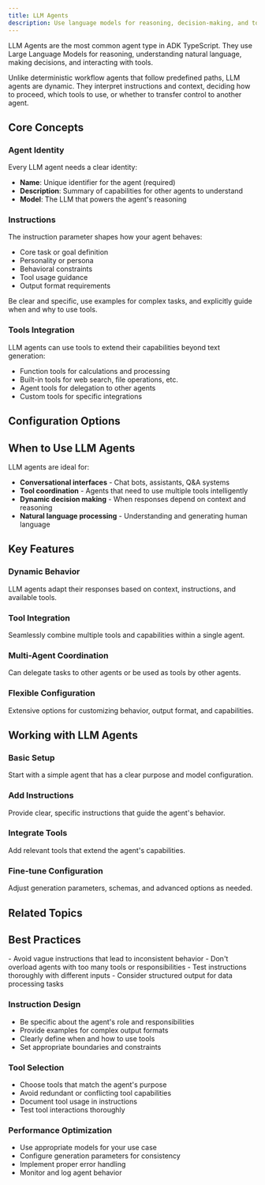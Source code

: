 ```yaml
---
title: LLM Agents
description: Use language models for reasoning, decision-making, and tool usage
---
```



LLM Agents are the most common agent type in ADK TypeScript. They use Large Language Models for reasoning, understanding natural language, making decisions, and interacting with tools.

Unlike deterministic workflow agents that follow predefined paths, LLM agents are dynamic. They interpret instructions and context, deciding how to proceed, which tools to use, or whether to transfer control to another agent.

## Core Concepts

### Agent Identity

Every LLM agent needs a clear identity:

- **Name**: Unique identifier for the agent (required)
- **Description**: Summary of capabilities for other agents to understand
- **Model**: The LLM that powers the agent's reasoning

### Instructions

The instruction parameter shapes how your agent behaves:

- Core task or goal definition
- Personality or persona
- Behavioral constraints
- Tool usage guidance
- Output format requirements

<Callout type="info" title="Effective Instructions">
Be clear and specific, use examples for complex tasks, and explicitly guide when and why to use tools.
</Callout>

### Tools Integration

LLM agents can use tools to extend their capabilities beyond text generation:

- Function tools for calculations and processing
- Built-in tools for web search, file operations, etc.
- Agent tools for delegation to other agents
- Custom tools for specific integrations

## Configuration Options

<Cards>
  <Card
    title="🎛️ Generation Control"
    description="Adjust temperature, output length, and safety settings"
  />

  <Card
    title="📊 Structured Data"
    description="Use input/output schemas for JSON-based communication"
  />

  <Card
    title="🧠 Context Management"
    description="Control conversation history and memory inclusion"
  />

  <Card
    title="⚙️ Advanced Features"
    description="Planning, code execution, and callback integration"
  />
</Cards>

## When to Use LLM Agents

LLM agents are ideal for:

- **Conversational interfaces** - Chat bots, assistants, Q&A systems
- **Tool coordination** - Agents that need to use multiple tools intelligently
- **Dynamic decision making** - When responses depend on context and reasoning
- **Natural language processing** - Understanding and generating human language

## Key Features

### Dynamic Behavior
LLM agents adapt their responses based on context, instructions, and available tools.

### Tool Integration
Seamlessly combine multiple tools and capabilities within a single agent.

### Multi-Agent Coordination
Can delegate tasks to other agents or be used as tools by other agents.

### Flexible Configuration
Extensive options for customizing behavior, output format, and capabilities.

## Working with LLM Agents

### Basic Setup
Start with a simple agent that has a clear purpose and model configuration.

### Add Instructions
Provide clear, specific instructions that guide the agent's behavior.

### Integrate Tools
Add relevant tools that extend the agent's capabilities.

### Fine-tune Configuration
Adjust generation parameters, schemas, and advanced options as needed.

## Related Topics

<Cards>
  <Card
    title="🛠️ Tools"
    description="Learn about available tools and creating custom ones"
    href="/docs/framework/tools"
  />

  <Card
    title="🧠 Models"
    description="Configure and choose between different LLM models"
    href="/docs/framework/agents/models"
  />

  <Card
    title="👥 Multi-Agent Systems"
    description="Coordinate multiple LLM agents for complex tasks"
    href="/docs/framework/agents/multi-agents"
  />

  <Card
    title="📞 Callbacks"
    description="Hook into agent execution for monitoring and control"
    href="/docs/framework/callbacks"
  />
</Cards>

## Best Practices

<Callout type="warn" title="Common Pitfalls">
- Avoid vague instructions that lead to inconsistent behavior
- Don't overload agents with too many tools or responsibilities
- Test instructions thoroughly with different inputs
- Consider structured output for data processing tasks
</Callout>

### Instruction Design
- Be specific about the agent's role and responsibilities
- Provide examples for complex output formats
- Clearly define when and how to use tools
- Set appropriate boundaries and constraints

### Tool Selection
- Choose tools that match the agent's purpose
- Avoid redundant or conflicting tool capabilities
- Document tool usage in instructions
- Test tool interactions thoroughly

### Performance Optimization
- Use appropriate models for your use case
- Configure generation parameters for consistency
- Implement proper error handling
- Monitor and log agent behavior